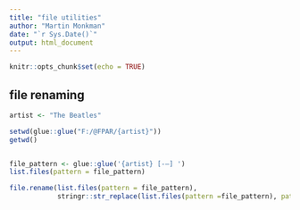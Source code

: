 ```yaml
---
title: "file utilities"
author: "Martin Monkman"
date: "`r Sys.Date()`"
output: html_document
---
```


```r
knitr::opts_chunk$set(echo = TRUE)
```


## file renaming



```r

artist <- "The Beatles"

setwd(glue::glue("F:/@FPAR/{artist}"))
getwd()


file_pattern <- glue::glue('{artist} [-–] ')
list.files(pattern = file_pattern)

file.rename(list.files(pattern = file_pattern),
            stringr::str_replace(list.files(pattern =file_pattern), pattern=file_pattern, ''))

```

